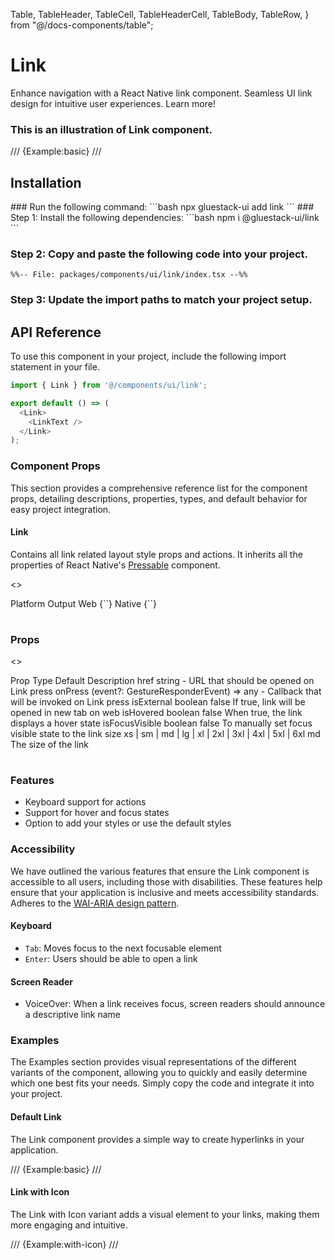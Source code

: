   Table,
  TableHeader,
  TableCell,
  TableHeaderCell,
  TableBody,
  TableRow,
} from "@/docs-components/table";

# Link

Enhance navigation with a React Native link component. Seamless UI link design for intuitive user experiences. Learn more!

### This is an illustration of Link component.
/// {Example:basic} ///

## Installation

<Tabs>
<TabItem label="CLI">
### Run the following command:
  ```bash
  npx gluestack-ui add link
  ```
</TabItem>
<TabItem label="Manual">
### Step 1: Install the following dependencies:
```bash
npm i @gluestack-ui/link
```

### Step 2: Copy and paste the following code into your project.

```tsx
%%-- File: packages/components/ui/link/index.tsx --%% 
```

### Step 3: Update the import paths to match your project setup.
</TabItem>
</Tabs>

## API Reference

To use this component in your project, include the following import statement in your file.

```ts
import { Link } from '@/components/ui/link';
```

```ts
export default () => (
  <Link>
    <LinkText />
  </Link>
);
```

### Component Props

This section provides a comprehensive reference list for the component props, detailing descriptions, properties, types, and default behavior for easy project integration.

#### Link

Contains all link related layout style props and actions.
It inherits all the properties of React Native's [Pressable](https://reactnative.dev/docs/pressable) component.

<>
<Table>
<TableHeader>
  <TableRow>
    <TableHeaderCell>Platform</TableHeaderCell>
    <TableHeaderCell>Output</TableHeaderCell>
  </TableRow>
</TableHeader>
<TableBody>
  <TableRow>
    <TableCell><InlineCode>Web</InlineCode></TableCell>
    <TableCell>{`<a />`}</TableCell>
  </TableRow>
  <TableRow>
    <TableCell><InlineCode>Native</InlineCode></TableCell>
    <TableCell>{`<Pressable />`}</TableCell>
  </TableRow>
</TableBody>
</Table>
</>

### Props

<>
<Table>
<TableHeader>
  <TableRow>
    <TableHeaderCell>Prop</TableHeaderCell>
    <TableHeaderCell>Type</TableHeaderCell>
    <TableHeaderCell>Default</TableHeaderCell>
    <TableHeaderCell>Description</TableHeaderCell>
  </TableRow>
</TableHeader>
<TableBody>
  <TableRow>
    <TableCell><InlineCode>href</InlineCode></TableCell>
    <TableCell>string</TableCell>
    <TableCell>-</TableCell>
    <TableCell>URL that should be opened on Link press</TableCell>
  </TableRow>
  <TableRow>
    <TableCell><InlineCode>onPress</InlineCode></TableCell>
    <TableCell>(event?: GestureResponderEvent) => any</TableCell>
    <TableCell>-</TableCell>
    <TableCell>Callback that will be invoked on Link press</TableCell>
  </TableRow>
  <TableRow>
    <TableCell><InlineCode>isExternal</InlineCode></TableCell>
    <TableCell>boolean</TableCell>
    <TableCell>false</TableCell>
    <TableCell>If true, link will be opened in new tab on web</TableCell>
  </TableRow>
  <TableRow>
    <TableCell><InlineCode>isHovered</InlineCode></TableCell>
    <TableCell>boolean</TableCell>
    <TableCell>false</TableCell>
    <TableCell>When true, the link displays a hover state</TableCell>
  </TableRow>
  <TableRow>
    <TableCell><InlineCode>isFocusVisible</InlineCode></TableCell>
    <TableCell>boolean</TableCell>
    <TableCell>false</TableCell>
    <TableCell>To manually set focus visible state to the link</TableCell>
  </TableRow>
  <TableRow>
    <TableCell><InlineCode>size</InlineCode></TableCell>
    <TableCell>xs | sm | md | lg | xl | 2xl | 3xl | 4xl | 5xl | 6xl</TableCell>
    <TableCell>md</TableCell>
    <TableCell>The size of the link</TableCell>
  </TableRow>
</TableBody>
</Table>
</>

### Features

- Keyboard support for actions
- Support for hover and focus states
- Option to add your styles or use the default styles

### Accessibility

We have outlined the various features that ensure the Link component is accessible to all users, including those with disabilities. These features help ensure that your application is inclusive and meets accessibility standards. Adheres to the [WAI-ARIA design pattern](https://www.w3.org/WAI/ARIA/apg/patterns/link/).

#### Keyboard

- `Tab`: Moves focus to the next focusable element
- `Enter`: Users should be able to open a link

#### Screen Reader

- VoiceOver: When a link receives focus, screen readers should announce a descriptive link name

### Examples

The Examples section provides visual representations of the different variants of the component, allowing you to quickly and easily determine which one best fits your needs. Simply copy the code and integrate it into your project.

#### Default Link
The Link component provides a simple way to create hyperlinks in your application.

/// {Example:basic} ///

#### Link with Icon
The Link with Icon variant adds a visual element to your links, making them more engaging and intuitive.

/// {Example:with-icon} ///
